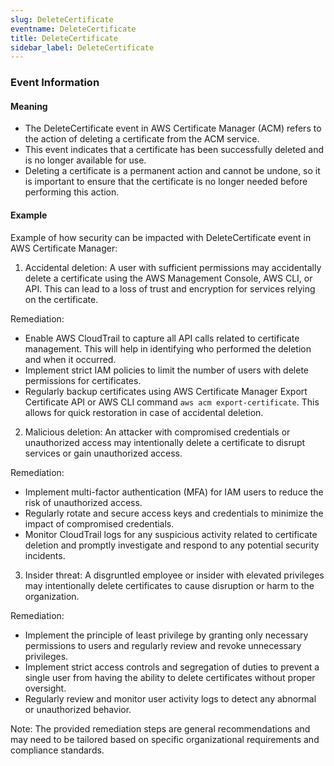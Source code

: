 ```yaml
--- 
slug: DeleteCertificate
eventname: DeleteCertificate
title: DeleteCertificate
sidebar_label: DeleteCertificate
---
```

                       




### Event Information

#### Meaning

- The DeleteCertificate event in AWS Certificate Manager (ACM) refers to the action of deleting a certificate from the ACM service.
- This event indicates that a certificate has been successfully deleted and is no longer available for use.
- Deleting a certificate is a permanent action and cannot be undone, so it is important to ensure that the certificate is no longer needed before performing this action.

#### Example

Example of how security can be impacted with DeleteCertificate event in AWS Certificate Manager:

1. Accidental deletion: A user with sufficient permissions may accidentally delete a certificate using the AWS Management Console, AWS CLI, or API. This can lead to a loss of trust and encryption for services relying on the certificate.

Remediation:
- Enable AWS CloudTrail to capture all API calls related to certificate management. This will help in identifying who performed the deletion and when it occurred.
- Implement strict IAM policies to limit the number of users with delete permissions for certificates.
- Regularly backup certificates using AWS Certificate Manager Export Certificate API or AWS CLI command `aws acm export-certificate`. This allows for quick restoration in case of accidental deletion.

2. Malicious deletion: An attacker with compromised credentials or unauthorized access may intentionally delete a certificate to disrupt services or gain unauthorized access.

Remediation:
- Implement multi-factor authentication (MFA) for IAM users to reduce the risk of unauthorized access.
- Regularly rotate and secure access keys and credentials to minimize the impact of compromised credentials.
- Monitor CloudTrail logs for any suspicious activity related to certificate deletion and promptly investigate and respond to any potential security incidents.

3. Insider threat: A disgruntled employee or insider with elevated privileges may intentionally delete certificates to cause disruption or harm to the organization.

Remediation:
- Implement the principle of least privilege by granting only necessary permissions to users and regularly review and revoke unnecessary privileges.
- Implement strict access controls and segregation of duties to prevent a single user from having the ability to delete certificates without proper oversight.
- Regularly review and monitor user activity logs to detect any abnormal or unauthorized behavior.

Note: The provided remediation steps are general recommendations and may need to be tailored based on specific organizational requirements and compliance standards.

 